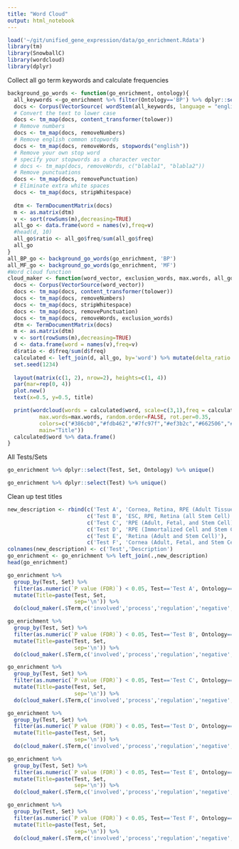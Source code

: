 ```yaml
---
title: "Word Cloud"
output: html_notebook
---
```


```r
load('~/git/unified_gene_expression/data/go_enrichment.Rdata')
library(tm)
library(SnowballC)
library(wordcloud)
library(dplyr)
```

Collect all go term keywords and calculate frequencies
```r

background_go_words <- function(go_enrichment, ontology){
  all_keywords <-go_enrichment %>% filter(Ontology=='BP') %>% dplyr::select(`GO ID`, Term) %>% unique() %>% .[['Term']]
  docs <- Corpus(VectorSource( wordStem(all_keywords, language = "english")))
  # Convert the text to lower case
  docs <- tm_map(docs, content_transformer(tolower))
  # Remove numbers
  docs <- tm_map(docs, removeNumbers)
  # Remove english common stopwords
  docs <- tm_map(docs, removeWords, stopwords("english"))
  # Remove your own stop word
  # specify your stopwords as a character vector
  # docs <- tm_map(docs, removeWords, c("blabla1", "blabla2")) 
  # Remove punctuations
  docs <- tm_map(docs, removePunctuation)
  # Eliminate extra white spaces
  docs <- tm_map(docs, stripWhitespace)
  
  dtm <- TermDocumentMatrix(docs)
  m <- as.matrix(dtm)
  v <- sort(rowSums(m),decreasing=TRUE)
  all_go <- data.frame(word = names(v),freq=v)
  #head(d, 10)
  all_go$ratio <- all_go$freq/sum(all_go$freq)
  all_go
}
all_BP_go <- background_go_words(go_enrichment, 'BP')
all_MF_go <- background_go_words(go_enrichment, 'MF')
#Word cloud function
cloud_maker <- function(word_vector, exclusion_words, max.words, all_go, title){
  docs <- Corpus(VectorSource(word_vector))
  docs <- tm_map(docs, content_transformer(tolower))
  docs <- tm_map(docs, removeNumbers)
  docs <- tm_map(docs, stripWhitespace)
  docs <- tm_map(docs, removePunctuation)
  docs <- tm_map(docs, removeWords, exclusion_words) 
  dtm <- TermDocumentMatrix(docs)
  m <- as.matrix(dtm)
  v <- sort(rowSums(m),decreasing=TRUE)
  d <- data.frame(word = names(v),freq=v)
  d$ratio <- d$freq/sum(d$freq)
  calculated <- left_join(d, all_go, by='word') %>% mutate(delta_ratio = ratio.x-ratio.y, transformed_delta =log10(delta_ratio+1)*1e6) %>% filter(transformed_delta>0)
  set.seed(1234)
  
  layout(matrix(c(1, 2), nrow=2), heights=c(1, 4))
  par(mar=rep(0, 4))
  plot.new()
  text(x=0.5, y=0.5, title)

  print(wordcloud(words = calculated$word, scale=c(3,1),freq = calculated$transformed_delta, min.freq = 1,
          max.words=max.words, random.order=FALSE, rot.per=0.35, 
          colors=c("#386cb0","#fdb462","#7fc97f","#ef3b2c","#662506","#a6cee3","#fb9a99","#984ea3"),
          main="Title"))
  calculated$word %>% data.frame()
}
```

All Tests/Sets
```r
go_enrichment %>% dplyr::select(Test, Set, Ontology) %>% unique()

go_enrichment %>% dplyr::select(Test) %>% unique()
```

Clean up test titles
```r
new_description <- rbind(c('Test A', 'Cornea, Retina, RPE (Adult Tissue)'),
                         c('Test B', 'ESC, RPE, Retina (all Stem Cell)'),
                         c('Test C', 'RPE (Adult, Fetal, and Stem Cell)'),
                         c('Test D', 'RPE (Immortalized Cell and Stem Cell)'),
                         c('Test E', 'Retina (Adult and Stem Cell)'),
                         c('Test F', 'Cornea (Adult, Fetal, and Stem Cell)')) %>% data.frame()
colnames(new_description) <- c('Test','Description')
go_enrichment <- go_enrichment %>% left_join(.,new_description)
head(go_enrichment)
```

```r
go_enrichment %>% 
  group_by(Test, Set) %>% 
  filter(as.numeric(`P value (FDR)`) < 0.05, Test=='Test A', Ontology=='BP') %>%
  mutate(Title=paste(Test, Set,
                     sep='\n')) %>% 
  do(cloud_maker(.$Term,c('involved','process','regulation','negative','positive'),75,all_BP_go,.$Title))
```



```r
go_enrichment %>% 
  group_by(Test, Set) %>% 
  filter(as.numeric(`P value (FDR)`) < 0.05, Test=='Test B', Ontology=='BP') %>%
  mutate(Title=paste(Test, Set,
                     sep='\n')) %>% 
  do(cloud_maker(.$Term,c('involved','process','regulation','negative','positive'),75,all_BP_go,.$Title))
```









```r
go_enrichment %>% 
  group_by(Test, Set) %>% 
  filter(as.numeric(`P value (FDR)`) < 0.05, Test=='Test C', Ontology=='BP') %>%
  mutate(Title=paste(Test, Set,
                     sep='\n')) %>% 
  do(cloud_maker(.$Term,c('involved','process','regulation','negative','positive'),75,all_BP_go,.$Title))
```


```r
go_enrichment %>% 
  group_by(Test, Set) %>% 
  filter(as.numeric(`P value (FDR)`) < 0.05, Test=='Test D', Ontology=='BP') %>%
  mutate(Title=paste(Test, Set,
                     sep='\n')) %>% 
  do(cloud_maker(.$Term,c('involved','process','regulation','negative','positive'),75,all_BP_go,.$Title))
```

```r
go_enrichment %>% 
  group_by(Test, Set) %>% 
  filter(as.numeric(`P value (FDR)`) < 0.05, Test=='Test E', Ontology=='BP') %>%
  mutate(Title=paste(Test, Set,
                     sep='\n')) %>% 
  do(cloud_maker(.$Term,c('involved','process','regulation','negative','positive'),75,all_BP_go,.$Title))
```

```r
go_enrichment %>% 
  group_by(Test, Set) %>% 
  filter(as.numeric(`P value (FDR)`) < 0.05, Test=='Test F', Ontology=='BP') %>%
  mutate(Title=paste(Test, Set,
                     sep='\n')) %>% 
  do(cloud_maker(.$Term,c('involved','process','regulation','negative','positive'),75,all_BP_go,.$Title))
```